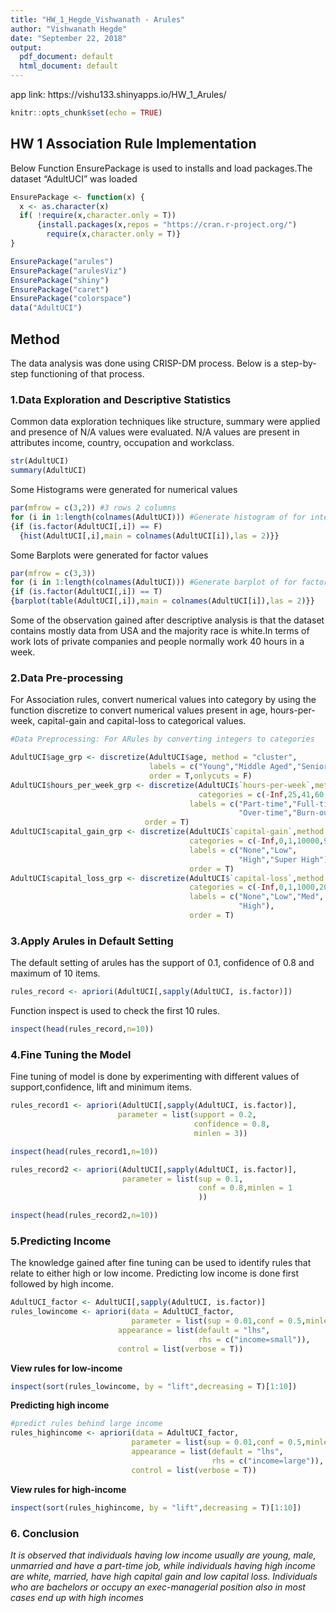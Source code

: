 ---
title: "HW_1_Hegde_Vishwanath - Arules"
author: "Vishwanath Hegde"
date: "September 22, 2018"
output:
  pdf_document: default
  html_document: default
---
app link: https://vishu133.shinyapps.io/HW_1_Arules/

```{r setup, include=FALSE}
knitr::opts_chunk$set(echo = TRUE)
```

## HW 1 Association Rule Implementation

Below Function EnsurePackage is used to installs and load packages.The dataset "AdultUCI" was loaded

```{r package,results="hide",message=FALSE}
EnsurePackage <- function(x) {
  x <- as.character(x)
  if( !require(x,character.only = T))
      {install.packages(x,repos = "https://cran.r-project.org/")
        require(x,character.only = T)}
}

EnsurePackage("arules")
EnsurePackage("arulesViz")
EnsurePackage("shiny")
EnsurePackage("caret")
EnsurePackage("colorspace")
data("AdultUCI")
```

## Method

The data analysis was done using CRISP-DM process. Below is a step-by-step functioning of that process.

### 1.Data Exploration and Descriptive Statistics
Common data exploration techniques like structure, summary were applied and presence of N/A values were evaluated. N/A values are present in attributes income, country, occupation and workclass. 
```{r exploration, results="hide"}
str(AdultUCI)
summary(AdultUCI)
```

Some Histograms were generated for numerical values
```{r Histogram}
par(mfrow = c(3,2)) #3 rows 2 columns
for (i in 1:length(colnames(AdultUCI))) #Generate histogram of for integer values
{if (is.factor(AdultUCI[,i]) == F)
  {hist(AdultUCI[,i],main = colnames(AdultUCI[i]),las = 2)}}
```

Some Barplots were generated for factor values
```{r barplot}
par(mfrow = c(3,3))
for (i in 1:length(colnames(AdultUCI))) #Generate barplot of for factor values
{if (is.factor(AdultUCI[,i]) == T)
{barplot(table(AdultUCI[,i]),main = colnames(AdultUCI[i]),las = 2)}}
```
Some of the observation gained after descriptive analysis is that the dataset contains mostly data from USA and the majority race is white.In terms of work lots of private companies and people normally work 40 hours in a week.

### 2.Data Pre-processing
For Association rules, convert numerical values into category by using the function discretize to convert numerical values present in age, hours-per-week, capital-gain and capital-loss to categorical values.
```{r data preprocessing}
#Data Preprocessing: For ARules by converting integers to categories

AdultUCI$age_grp <- discretize(AdultUCI$age, method = "cluster",
                               labels = c("Young","Middle Aged","Senior"),
                               order = T,onlycuts = F)
AdultUCI$hours_per_week_grp <- discretize(AdultUCI$`hours-per-week`,method = "fixed",
                                          categories = c(-Inf,25,41,60,Inf),
                                        labels = c("Part-time","Full-time",
                                                   "Over-time","Burn-out 60"),
                              order = T)
AdultUCI$capital_gain_grp <- discretize(AdultUCI$`capital-gain`,method = "fixed",
                                        categories = c(-Inf,0,1,10000,99998,Inf),
                                        labels = c("None","Low",
                                                   "High","Super High"),
                                        order = T)
AdultUCI$capital_loss_grp <- discretize(AdultUCI$`capital-loss`,method = "fixed",
                                        categories = c(-Inf,0,1,1000,2000,Inf),
                                        labels = c("None","Low","Med",
                                                   "High"),
                                        order = T)
```


### 3.Apply Arules in Default Setting
The default setting of arules has the support of 0.1, confidence of 0.8 and 
maximum of 10 items. 
```{r arulesdefault,results = "hide"}
rules_record <- apriori(AdultUCI[,sapply(AdultUCI, is.factor)])

```
Function inspect is used to check the first 10 rules.
```{r arulesdefaultinspect}
inspect(head(rules_record,n=10))
```

### 4.Fine Tuning the Model
Fine tuning of model is done by experimenting with different values of support,confidence, lift and minimum items.
```{r finetune1,results="hide"}
rules_record1 <- apriori(AdultUCI[,sapply(AdultUCI, is.factor)],
                        parameter = list(support = 0.2, 
                                         confidence = 0.8,
                                         minlen = 3))
```

```{r arulesinspect1}
inspect(head(rules_record1,n=10))
```

```{r finetune2,results="hide",warning=FALSE}
rules_record2 <- apriori(AdultUCI[,sapply(AdultUCI, is.factor)],
                         parameter = list(sup = 0.1, 
                                          conf = 0.8,minlen = 1
                                          ))
```
```{r arulesinspect2}
inspect(head(rules_record2,n=10))
```

### 5.Predicting Income
The knowledge gained after fine tuning can be used to identify rules that relate to either high or low income. Predicting low income is done first followed by high income.
```{r predictlow, results="hide",warning=FALSE}
AdultUCI_factor <- AdultUCI[,sapply(AdultUCI, is.factor)]
rules_lowincome <- apriori(data = AdultUCI_factor, 
                           parameter = list(sup = 0.01,conf = 0.5,minlen=3),
                        appearance = list(default = "lhs", 
                                          rhs = c("income=small")),
                        control = list(verbose = T))
```

**View rules for low-income**
```{r inspectlow}
inspect(sort(rules_lowincome, by = "lift",decreasing = T)[1:10])
```

**Predicting high income**
```{r predicthigh, results="hide",warning=FALSE}
#predict rules behind large income
rules_highincome <- apriori(data = AdultUCI_factor, 
                           parameter = list(sup = 0.01,conf = 0.5,minlen=3),
                           appearance = list(default = "lhs", 
                                             rhs = c("income=large")),
                           control = list(verbose = T))
```

**View rules for high-income**
```{r inspecthigh}
inspect(sort(rules_highincome, by = "lift",decreasing = T)[1:10])
```


### 6. Conclusion

*It is observed that individuals having low income usually are young, male, unmarried and have a part-time job, while individuals having high income are white, married, have high capital gain and low capital loss. Individuals who are bachelors or occupy an exec-managerial position also in most cases end up with high incomes*
